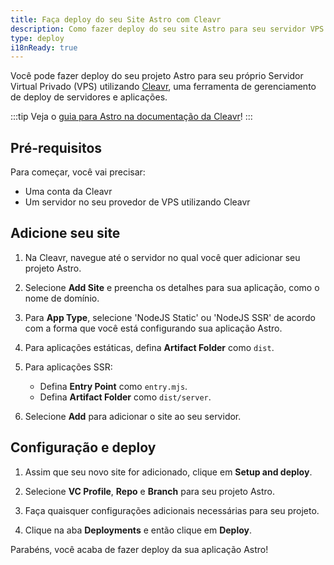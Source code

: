 ```yaml
---
title: Faça deploy do seu Site Astro com Cleavr
description: Como fazer deploy do seu site Astro para seu servidor VPS utilizando Cleavr.
type: deploy
i18nReady: true
---
```


Você pode fazer deploy do seu projeto Astro para seu próprio Servidor Virtual Privado (VPS) utilizando [Cleavr](https://cleavr.io/), uma ferramenta de gerenciamento de deploy de servidores e aplicações.

:::tip
Veja o [guia para Astro na documentação da Cleavr](https://docs.cleavr.io/guides/astro)!
:::

## Pré-requisitos 

Para começar, você vai precisar:

- Uma conta da Cleavr
- Um servidor no seu provedor de VPS utilizando Cleavr

## Adicione seu site

1. Na Cleavr, navegue até o servidor no qual você quer adicionar seu projeto Astro.

2. Selecione **Add Site** e preencha os detalhes para sua aplicação, como o nome de domínio.

3. Para **App Type**, selecione 'NodeJS Static' ou 'NodeJS SSR' de acordo com a forma que você está configurando sua aplicação Astro.
   
4. Para aplicações estáticas, defina **Artifact Folder** como `dist`.
   
5. Para aplicações SSR:
   - Defina **Entry Point** como `entry.mjs`.
   - Defina **Artifact Folder** como `dist/server`.
   
6. Selecione **Add** para adicionar o site ao seu servidor.


## Configuração e deploy

1. Assim que seu novo site for adicionado, clique em **Setup and deploy**.
   
2. Selecione **VC Profile**, **Repo** e **Branch** para seu projeto Astro.
   
3. Faça quaisquer configurações adicionais necessárias para seu projeto.
   
4. Clique na aba **Deployments** e então clique em **Deploy**.

Parabéns, você acaba de fazer deploy da sua aplicação Astro!
